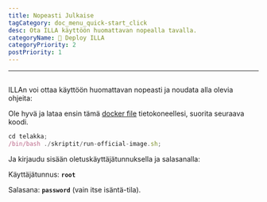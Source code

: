 ```yaml
---
title: Nopeasti Julkaise
tagCategory: doc_menu_quick-start_click
desc: Ota ILLA käyttöön huomattavan nopealla tavalla.
categoryName: 👷 Deploy ILLA
categoryPriority: 2
postPriority: 1
---
```


* * *

## <Heading hidden>Nopeasti käyttöönotto</Heading>

ILLAn voi ottaa käyttöön huomattavan nopeasti ja noudata alla olevia ohjeita:

Ole hyvä ja lataa ensin tämä [docker file](https://github.com/illacloud/deploy-illa-manually/tree/main/docker) tietokoneellesi, suorita seuraava koodi.

```jsx
cd telakka;
/bin/bash ./skriptit/run-official-image.sh;
```

Ja kirjaudu sisään oletuskäyttäjätunnuksella ja salasanalla:

Käyttäjätunnus: **`root`**

Salasana: **`password`** (vain itse isäntä-tila).
